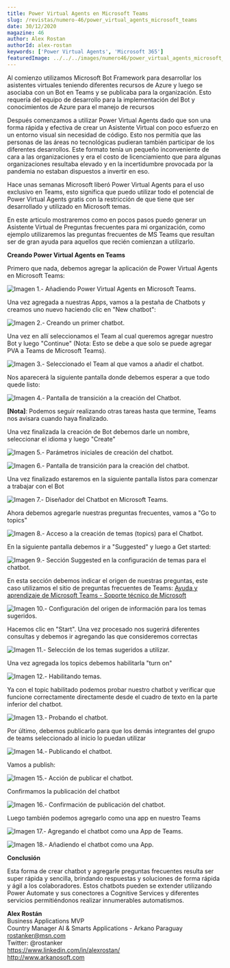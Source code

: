 ```yaml
---
title: Power Virtual Agents en Microsoft Teams
slug: /revistas/numero-46/power_virtual_agents_microsoft_teams
date: 30/12/2020
magazine: 46
author: Alex Rostan
authorId: alex-rostan
keywords: ['Power Virtual Agents', 'Microsoft 365']
featuredImage: ../../../images/numero46/power_virtual_agents_microsoft_teams/image1.png
---
```






Al comienzo utilizamos Microsoft Bot Framework para desarrollar los
asistentes virtuales teniendo diferentes recursos de Azure y luego se
asociaba con un Bot en Teams y se publicaba para la organización. Esto
requería del equipo de desarrollo para la implementación del Bot y
conocimientos de Azure para el manejo de recursos

Después comenzamos a utilizar Power Virtual Agents dado que son una
forma rápida y efectiva de crear un Asistente Virtual con poco esfuerzo
en un entorno visual sin necesidad de código. Esto nos permitía que las
personas de las áreas no tecnológicas pudieran también participar de los
diferentes desarrollos. Este formato tenía un pequeño inconveniente de
cara a las organizaciones y era el costo de licenciamiento que para
algunas organizaciones resultaba elevado y en la incertidumbre provocada
por la pandemia no estaban dispuestos a invertir en eso.

Hace unas semanas Microsoft liberó Power Virtual Agents para el uso
exclusivo en Teams, esto significa que puedo utilizar todo el potencial
de Power Virtual Agents gratis con la restricción de que tiene que ser
desarrollado y utilizado en Microsoft temas.

En este articulo mostraremos como en pocos pasos puedo generar un
Asistente Virtual de Preguntas frecuentes para mi organización, como
ejemplo utilizaremos las preguntas frecuentes de MS Teams que resultan
ser de gran ayuda para aquellos que recién comienzan a utilizarlo.

**Creando Power Virtual Agents en Teams**

Primero que nada, debemos agregar la aplicación de Power Virtual Agents
en Microsoft Teams:

![**Imagen 1.- Añadiendo Power Virtual Agents en Microsoft Teams.**](../../../images/numero46/power_virtual_agents_microsoft_teams/image1.png)


Una vez agregada a nuestras Apps, vamos a la pestaña de Chatbots y
creamos uno nuevo haciendo clic en "New chatbot":

![**Imagen 2.- Creando un primer chatbot.**](../../../images/numero46/power_virtual_agents_microsoft_teams/image2.png)


Una vez en allí seleccionamos el Team al cual queremos agregar nuestro
Bot y luego "Continue" (Nota: Esto se debe a que solo se puede agregar
PVA a Teams de Microsoft Teams).

![**Imagen 3.- Seleccionado el Team al que vamos a añadir el chatbot.**](../../../images/numero46/power_virtual_agents_microsoft_teams/image3.png)


Nos aparecerá la siguiente pantalla donde debemos esperar a que todo
quede listo:

![**Imagen 4.- Pantalla de transición a la creación del Chatbot.**](../../../images/numero46/power_virtual_agents_microsoft_teams/image4.png)


**[Nota]**: Podemos seguir realizando otras tareas hasta que
termine, Teams nos avisara cuando haya finalizado.

Una vez finalizada la creación de Bot debemos darle un nombre,
seleccionar el idioma y luego "Create"

![**Imagen 5.- Parámetros iniciales de creación del chatbot.**](../../../images/numero46/power_virtual_agents_microsoft_teams/image5.png)


![**Imagen 6.- Pantalla de transición para la creación del chatbot.**](../../../images/numero46/power_virtual_agents_microsoft_teams/image6.png)


Una vez finalizado estaremos en la siguiente pantalla listos para
comenzar a trabajar con el Bot

![**Imagen 7.- Diseñador del Chatbot en Microsoft Teams.**](../../../images/numero46/power_virtual_agents_microsoft_teams/image7.png)


Ahora debemos agregarle nuestras preguntas frecuentes, vamos a "Go to
topics"

![**Imagen 8.- Acceso a la creación de temas (topics) para el Chatbot.**](../../../images/numero46/power_virtual_agents_microsoft_teams/image8.png)


En la siguiente pantalla debemos ir a "Suggested" y luego a Get started:

![**Imagen 9.- Sección Suggested en la configuración de temas para el chatbot.**](../../../images/numero46/power_virtual_agents_microsoft_teams/image9.png)


En esta sección debemos indicar el origen de nuestras preguntas, este
caso utilizamos el sitio de preguntas frecuentes de Teams: [Ayuda y
aprendizaje de Microsoft Teams - Soporte técnico de
Microsoft](https://support.microsoft.com/es-es/teams)

![**Imagen 10.- Configuración del origen de información para los temas sugeridos.**](../../../images/numero46/power_virtual_agents_microsoft_teams/image10.png)


Hacemos clic en "Start". Una vez procesado nos sugerirá diferentes
consultas y debemos ir agregando las que consideremos correctas

![**Imagen 11.- Selección de los temas sugeridos a utilizar.**](../../../images/numero46/power_virtual_agents_microsoft_teams/image11.png)


Una vez agregada los topics debemos habilitarla "turn on"

![**Imagen 12.- Habilitando temas.**](../../../images/numero46/power_virtual_agents_microsoft_teams/image12.png)


Ya con el topic habilitado podemos probar nuestro chatbot y verificar
que funcione correctamente directamente desde el cuadro de texto en la
parte inferior del chatbot.

![**Imagen 13.- Probando el chatbot.**](../../../images/numero46/power_virtual_agents_microsoft_teams/image13.png)


Por último, debemos publicarlo para que los demás integrantes del grupo
de teams seleccionado al inicio lo puedan utilizar

![**Imagen 14.- Publicando el chatbot.**](../../../images/numero46/power_virtual_agents_microsoft_teams/image14.png)


Vamos a publish:

![**Imagen 15.- Acción de publicar el chatbot.**](../../../images/numero46/power_virtual_agents_microsoft_teams/image15.png)


Confirmamos la publicación del chatbot

![**Imagen 16.- Confirmación de publicación del chatbot.**](../../../images/numero46/power_virtual_agents_microsoft_teams/image16.png)


Luego también podemos agregarlo como una app en nuestro Teams

![**Imagen 17.- Agregando el chatbot como una App de Teams.**](../../../images/numero46/power_virtual_agents_microsoft_teams/image17.png)


![**Imagen 18.- Añadiendo el chatbot como una App.**](../../../images/numero46/power_virtual_agents_microsoft_teams/image18.png)


**Conclusión**

Esta forma de crear chatbot y agregarle preguntas frecuentes resulta ser
super rápida y sencilla, brindando respuestas y soluciones de forma
rápida y ágil a los colaboradores. Estos chatbots pueden se extender
utilizando Power Automate y sus conectores a Cognitive Services y
diferentes servicios permitiéndonos realizar innumerables automatismos.

**Alex Rostán** <br />
Business Applications MVP <br />
Country Manager AI & Smarts Applications - Arkano Paraguay <br />
rostanker@msn.com <br />
Twitter: @rostanker <br />
https://www.linkedin.com/in/alexrostan/ <br />
http://www.arkanosoft.com <br /> 
 
